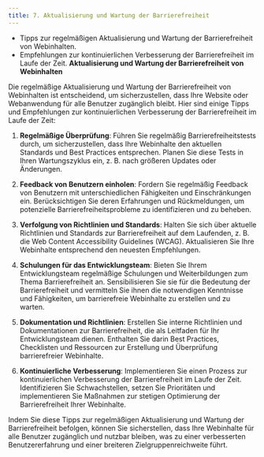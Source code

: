 ```yaml
---
title: 7. Aktualisierung und Wartung der Barrierefreiheit
---
```

- Tipps zur regelmäßigen Aktualisierung und Wartung der Barrierefreiheit von Webinhalten.  
- Empfehlungen zur kontinuierlichen Verbesserung der Barrierefreiheit im Laufe der Zeit.
**Aktualisierung und Wartung der Barrierefreiheit von Webinhalten**

Die regelmäßige Aktualisierung und Wartung der Barrierefreiheit von Webinhalten ist entscheidend, um sicherzustellen, dass Ihre Website oder Webanwendung für alle Benutzer zugänglich bleibt. Hier sind einige Tipps und Empfehlungen zur kontinuierlichen Verbesserung der Barrierefreiheit im Laufe der Zeit:

1. **Regelmäßige Überprüfung**: Führen Sie regelmäßig Barrierefreiheitstests durch, um sicherzustellen, dass Ihre Webinhalte den aktuellen Standards und Best Practices entsprechen. Planen Sie diese Tests in Ihren Wartungszyklus ein, z. B. nach größeren Updates oder Änderungen.

2. **Feedback von Benutzern einholen**: Fordern Sie regelmäßig Feedback von Benutzern mit unterschiedlichen Fähigkeiten und Einschränkungen ein. Berücksichtigen Sie deren Erfahrungen und Rückmeldungen, um potenzielle Barrierefreiheitsprobleme zu identifizieren und zu beheben.

3. **Verfolgung von Richtlinien und Standards**: Halten Sie sich über aktuelle Richtlinien und Standards zur Barrierefreiheit auf dem Laufenden, z. B. die Web Content Accessibility Guidelines (WCAG). Aktualisieren Sie Ihre Webinhalte entsprechend den neuesten Empfehlungen.

4. **Schulungen für das Entwicklungsteam**: Bieten Sie Ihrem Entwicklungsteam regelmäßige Schulungen und Weiterbildungen zum Thema Barrierefreiheit an. Sensibilisieren Sie sie für die Bedeutung der Barrierefreiheit und vermitteln Sie ihnen die notwendigen Kenntnisse und Fähigkeiten, um barrierefreie Webinhalte zu erstellen und zu warten.

5. **Dokumentation und Richtlinien**: Erstellen Sie interne Richtlinien und Dokumentationen zur Barrierefreiheit, die als Leitfaden für Ihr Entwicklungsteam dienen. Enthalten Sie darin Best Practices, Checklisten und Ressourcen zur Erstellung und Überprüfung barrierefreier Webinhalte.

6. **Kontinuierliche Verbesserung**: Implementieren Sie einen Prozess zur kontinuierlichen Verbesserung der Barrierefreiheit im Laufe der Zeit. Identifizieren Sie Schwachstellen, setzen Sie Prioritäten und implementieren Sie Maßnahmen zur stetigen Optimierung der Barrierefreiheit Ihrer Webinhalte.

Indem Sie diese Tipps zur regelmäßigen Aktualisierung und Wartung der Barrierefreiheit befolgen, können Sie sicherstellen, dass Ihre Webinhalte für alle Benutzer zugänglich und nutzbar bleiben, was zu einer verbesserten Benutzererfahrung und einer breiteren Zielgruppenreichweite führt.
